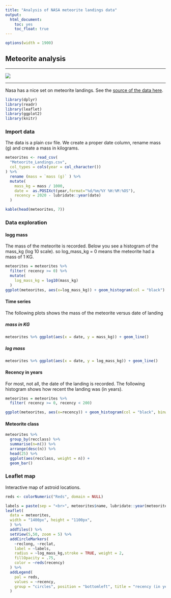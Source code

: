 ```yaml
---
title: "Analysis of NASA meteorite landings data"
output:
  html_document: 
    toc: yes
    toc_float: true
---
```


<style type="text/css">
.main-container {
  max-width: 1800px;
  margin-left: auto;
  margin-right: auto;
}
</style>


```r
options(width = 1900)
```

## Meteorite analysis

***

![](meteorite.png)

***

Nasa has a nice set on meteorite landings. See the [source of the data here](https://data.nasa.gov/Space-Science/Meteorite-Landings/gh4g-9sfh).


```r
library(dplyr)
library(readr)
library(leaflet)
library(ggplot2)
library(knitr)
```

### Import data

The data is a plain csv file. We create a proper date column, rename mass (g) and create a mass in kilograms.

```r
meteorites <- read_csv(
  "Meteorite_Landings.csv", 
  col_types = cols(year = col_character())
) %>% 
  rename (mass = `mass (g)` ) %>% 
  mutate( 
    mass_kg = mass / 1000,
    date =  as.POSIXct(year,format="%d/%m/%Y %H:%M:%OS"), 
    recency = 2020 - lubridate::year(date)
  )

kable(head(meteorites, 7))
```

### Data exploration {.tabset .tabset-fade}

#### logg mass

The mass of the meteorite is recorded. Below you see a histogram of the mass_kg (log 10 scale). so log_mass_kg = 0 means the meteorite had a mass of 1 KG.

```r
meteorites = meteorites %>% 
  filter( recency >= 0) %>% 
  mutate(
    log_mass_kg = log10(mass_kg)
  )
ggplot(meteorites, aes(x=log_mass_kg)) + geom_histogram(col = "black")
```

#### Time series {.tabset}

The following plots shows the mass of the meteorite versus date of landing

##### mass in KG
```r
meteorites %>% ggplot(aes(x = date, y = mass_kg)) + geom_line()
```

##### log mass
```r
meteorites %>% ggplot(aes(x = date, y = log_mass_kg)) + geom_line()
```


#### Recency in years

For most, not all, the date of the landing is recorded. The following histogram shows how recent the landing was (in years).

```r
meteorites = meteorites %>% 
  filter( recency >= 0, recency < 200)

ggplot(meteorites, aes(x=recency)) + geom_histogram(col = "black", binwidth = 5)
```

#### Meteorite class

```r
meteorites %>% 
  group_by(recclass) %>%
  summarise(n=n()) %>%
  arrange(desc(n)) %>% 
  head(25) %>% 
  ggplot(aes(recclass, weight = n)) +
  geom_bar()
```


### Leaflet map


Interactive map of astroid locations.

```r
reds <- colorNumeric("Reds", domain = NULL)

labels = paste(sep = "<br>", meteorites$name, lubridate::year(meteorites$date))
leaflet(
  data = meteorites, 
  width = "1400px", height = "1100px",
  ) %>% 
  addTiles() %>%
  setView(5,50, zoom = 5) %>% 
  addCircleMarkers(
    ~reclong, ~reclat,
    label = ~labels, 
    radius = ~log_mass_kg,stroke = TRUE, weight = 2,
    fillOpacity = .75,
    color = ~reds(recency)
  ) %>% 
  addLegend(
    pal = reds,
    values = ~recency, 
    group = "circles", position = "bottomleft", title = "recency (in years)"
  ) 
```


